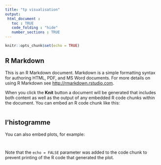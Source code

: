 ```yaml
---
title: "tp visualisation"
output: 
 html_document :
   toc : TRUE
   code_folding : "hide"
   number_sections : TRUE
---
```


```r
knitr::opts_chunk$set(echo = TRUE)
```

## R Markdown

This is an R Markdown document. Markdown is a simple formatting syntax for authoring HTML, PDF, and MS Word documents. For more details on using R Markdown see <http://rmarkdown.rstudio.com>.

When you click the **Knit** button a document will be generated that includes both content as well as the output of any embedded R code chunks within the document. You can embed an R code chunk like this:

```r

```

## l'histogramme

You can also embed plots, for example:

```r



```

```r

```


Note that the `echo = FALSE` parameter was added to the code chunk to prevent printing of the R code that generated the plot.
